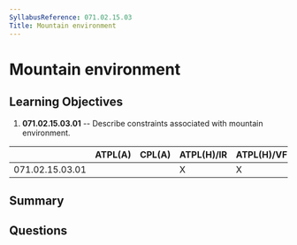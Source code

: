 ```yaml
---
SyllabusReference: 071.02.15.03
Title: Mountain environment
---
```


# Mountain environment

## Learning Objectives

1.  **071.02.15.03.01** -- Describe constraints associated with mountain
    environment.

|                 | ATPL(A) | CPL(A) | ATPL(H)/IR | ATPL(H)/VFR | CPL(H) | IR | CBIR(A) |
| --------------- | ------- | ------ | ---------- | ----------- | ------ | -- | ------- |
| 071.02.15.03.01 |         |        | X          | X           | X      |    |         |

## Summary

## Questions
